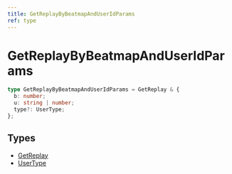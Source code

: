 ```yaml
---
title: GetReplayByBeatmapAndUserIdParams
ref: type
---
```


# GetReplayByBeatmapAndUserIdParams

```ts
type GetReplayByBeatmapAndUserIdParams = GetReplay & {
  b: number;
  u: string | number;
  type?: UserType;
};
```

## Types

- [GetReplay](/references/get-replay)
- [UserType](//references/user-type)
